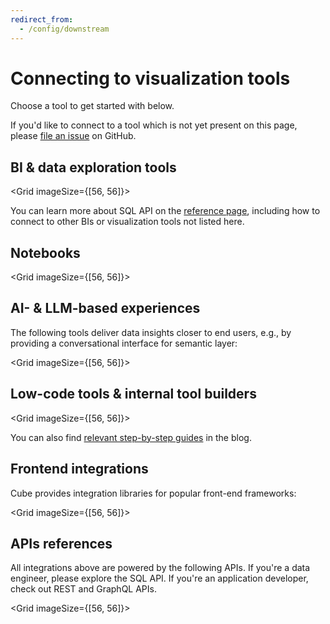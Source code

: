 ```yaml
---
redirect_from:
  - /config/downstream
---
```


# Connecting to visualization tools

Choose a tool to get started with below.

<InfoBox>

If you'd like to connect to a tool which is not yet present on this
page, please [file an issue](https://github.com/cube-js/cube/issues) on GitHub.

</InfoBox>

## BI & data exploration tools

<Grid imageSize={[56, 56]}>
  <GridItem
    url="visualization-tools/superset"
    imageUrl="https://static.cube.dev/icons/superset.svg"
    title="Superset / Preset"
  />
  <GridItem
    url="visualization-tools/tableau"
    imageUrl="https://static.cube.dev/icons/tableau.svg"
    title="Tableau"
  />
  <GridItem
    url="visualization-tools/powerbi"
    imageUrl="https://static.cube.dev/icons/powerbi.svg"
    title="Power BI"
  />
  <GridItem
    url="visualization-tools/metabase"
    imageUrl="https://static.cube.dev/icons/metabase.svg"
    title="Metabase"
  />
  <GridItem
    url="visualization-tools/thoughtspot"
    imageUrl="https://static.cube.dev/icons/thoughtspot.svg"
    title="Thoughtspot"
  />
  <GridItem
    url="visualization-tools/explo"
    imageUrl="https://static.cube.dev/icons/explo.svg"
    title="Explo"
  />
  <GridItem
    url="visualization-tools/steep"
    imageUrl="https://static.cube.dev/icons/steep-light.svg"
    title="Steep"
  />
</Grid>

You can learn more about SQL API on the
[reference page](/product/apis-integrations/sql-api), including how to connect
to other BIs or visualization tools not listed here.

## Notebooks

<Grid imageSize={[56, 56]}>
  <GridItem
    url="visualization-tools/hex"
    imageUrl="https://static.cube.dev/icons/hex.svg"
    title="Hex"
  />
  <GridItem
    url="visualization-tools/deepnote"
    imageUrl="https://static.cube.dev/icons/deepnote.svg"
    title="Deepnote"
  />
  <GridItem
    url="visualization-tools/observable"
    imageUrl="https://static.cube.dev/icons/observable.svg"
    title="Observable"
  />
  <GridItem
    url="visualization-tools/jupyter"
    imageUrl="https://static.cube.dev/icons/jupyter.svg"
    title="Jupyter"
  />
  <GridItem
    url="visualization-tools/streamlit"
    imageUrl="https://static.cube.dev/icons/streamlit.svg"
    title="Streamlit"
  />
</Grid>

## AI- & LLM-based experiences

The following tools deliver data insights closer to end users, e.g., by
providing a conversational interface for semantic layer:

<Grid imageSize={[56, 56]}>
  <GridItem
    url="visualization-tools/delphi"
    imageUrl="https://static.cube.dev/icons/delphi.svg"
    title="Delphi"
  />
  <GridItem
    url="visualization-tools/langchain"
    imageUrl="https://static.cube.dev/icons/langchain.svg"
    title="LangChain"
  />
</Grid>

## Low-code tools & internal tool builders

<Grid imageSize={[56, 56]}>
  <GridItem
    url="visualization-tools/appsmith"
    imageUrl="https://static.cube.dev/icons/appsmith.svg"
    title="Appsmith"
  />
  <GridItem
    url="visualization-tools/retool"
    imageUrl="https://static.cube.dev/icons/retool.svg"
    title="Retool"
  />
  <GridItem
    url="visualization-tools/bubble"
    imageUrl="https://static.cube.dev/icons/bubble.svg"
    title="Bubble"
  />
  <GridItem
    url="visualization-tools/budibase"
    imageUrl="https://static.cube.dev/icons/budibase.svg"
    title="Budibase"
  />
</Grid>

You can also find <a href="https://cube.dev/blog/category/low-code">relevant
step-by-step guides</a> in the blog.

## Frontend integrations

Cube provides integration libraries for popular front-end frameworks:

<Grid imageSize={[56, 56]}>
  <GridItem
    url="/product/apis-integrations/javascript-sdk/react"
    imageUrl="https://static.cube.dev/icons/react.svg"
    title="React"
  />
  <GridItem
    url="/product/apis-integrations/javascript-sdk/vue"
    imageUrl="https://static.cube.dev/icons/vue.svg"
    title="Vue"
  />
  <GridItem
    url="/product/apis-integrations/javascript-sdk/angular"
    imageUrl="https://static.cube.dev/icons/angular.svg"
    title="Angular"
  />
</Grid>

## APIs references

All integrations above are powered by the following APIs. If you're a data
engineer, please explore the SQL API. If you're an application developer, check
out REST and GraphQL APIs.

<Grid imageSize={[56, 56]}>
  <GridItem
    url="/product/apis-integrations/sql-api"
    imageUrl="https://static.cube.dev/icons/sql.svg"
    title="SQL API"
  />
  <GridItem
    url="/product/apis-integrations/rest-api"
    imageUrl="https://static.cube.dev/icons/rest.svg"
    title="REST API"
  />
  <GridItem
    url="/product/apis-integrations/graphql-api"
    imageUrl="https://static.cube.dev/icons/graphql.svg"
    title="GraphQL API"
  />
</Grid>
